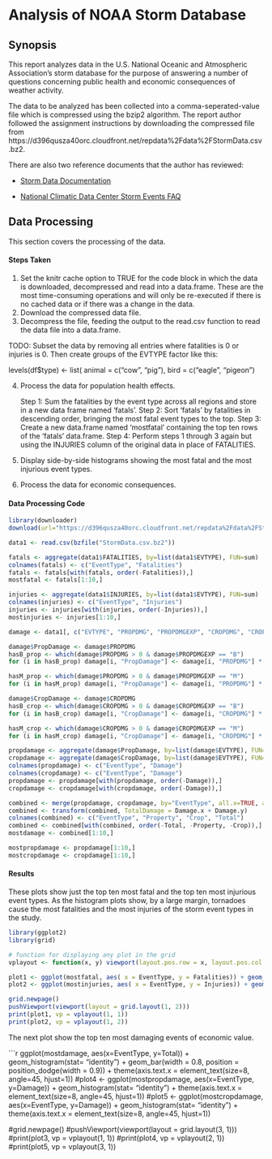Analysis of NOAA Storm Database
===============================

## Synopsis
This report analyzes data in the U.S. National Oceanic and Atmospheric Association's storm database for the purpose of answering a number of questions concerning public health and economic consequences of weather activity.

The data to be analyzed has been collected into a comma-seperated-value file which is compressed using the bzip2 algorithm. The report author followed the assignment instructions by downloading the compressed file from https://d396qusza40orc.cloudfront.net/repdata%2Fdata%2FStormData.csv.bz2. 


There are also two reference documents that the author has reviewed:

* [Storm Data Documentation](https://d396qusza40orc.cloudfront.net/repdata%2Fpeer2_doc%2Fpd01016005curr.pdf)

* [National Climatic Data Center Storm Events FAQ](https://d396qusza40orc.cloudfront.net/repdata%2Fpeer2_doc%2FNCDC%20Storm%20Events-FAQ%20Page.pdf)


## Data Processing
This section covers the processing of the data.

#### Steps Taken
1. Set the knitr cache option to TRUE for the code block in which the data is downloaded, decompressed and read into a data.frame. These are the most time-consuming operations and will only be re-executed if there is no cached data or if there was a change in the data.
2. Download the compressed data file.
3. Decompress the file, feeding the output to the read.csv function to read the data file into a data.frame.

 TODO: Subset the data by removing all entries where fatalities is 0 or injuries is 0. Then create groups of the EVTYPE factor like this:
 
 levels(df$type) <- list(
    animal = c("cow", "pig"),
    bird = c("eagle", "pigeon")
    
4. Process the data for population health effects.

    Step 1: Sum the fatalities by the event type across all regions and store in a new data frame named 'fatals'.
    Step 2: Sort 'fatals' by fatalities in descending order, bringing the most fatal event types to the top.
    Step 3: Create a new data.frame named 'mostfatal' containing the top ten rows of the 'fatals' data.frame.
    Step 4: Perform steps 1 through 3 again but using the INJURIES column of the original data in place of FATALITIES.
5. Display side-by-side histograms showing the most fatal and the most injurious event types.
6. Process the data for economic consequences.


#### Data Processing Code
```r

library(downloader)
download(url="https://d396qusza40orc.cloudfront.net/repdata%2Fdata%2FStormData.csv.bz2", destfile="StormData.csv.bz2")

data1 <- read.csv(bzfile("StormData.csv.bz2"))
```

```r
fatals <- aggregate(data1$FATALITIES, by=list(data1$EVTYPE), FUN=sum)
colnames(fatals) <- c("EventType", "Fatalities")
fatals <- fatals[with(fatals, order(-Fatalities)),]
mostfatal <- fatals[1:10,]

injuries <- aggregate(data1$INJURIES, by=list(data1$EVTYPE), FUN=sum)
colnames(injuries) <- c("EventType", "Injuries")
injuries <- injuries[with(injuries, order(-Injuries)),]
mostinjuries <- injuries[1:10,]
```
```r
damage <- data1[, c("EVTYPE", "PROPDMG", "PROPDMGEXP", "CROPDMG", "CROPDMGEXP")]

damage$PropDamage <- damage$PROPDMG
hasB_prop <- which(damage$PROPDMG > 0 & damage$PROPDMGEXP == "B")
for (i in hasB_prop) damage[i, "PropDamage"] <- damage[i, "PROPDMG"] * 1000000

hasM_prop <- which(damage$PROPDMG > 0 & damage$PROPDMGEXP == "M")
for (i in hasM_prop) damage[i, "PropDamage"] <- damage[i, "PROPDMG"] * 1000

damage$CropDamage <- damage$CROPDMG
hasB_crop <- which(damage$CROPDMG > 0 & damage$CROPDMGEXP == "B")
for (i in hasB_crop) damage[i, "CropDamage"] <- damage[i, "CROPDMG"] * 1000000

hasM_crop <- which(damage$CROPDMG > 0 & damage$CROPDMGEXP == "M")
for (i in hasM_crop) damage[i, "CropDamage"] <- damage[i, "CROPDMG"] * 1000

propdamage <- aggregate(damage$PropDamage, by=list(damage$EVTYPE), FUN=sum)
cropdamage <- aggregate(damage$CropDamage, by=list(damage$EVTYPE), FUN=sum)
colnames(propdamage) <- c("EventType", "Damage")
colnames(cropdamage) <- c("EventType", "Damage")
propdamage <- propdamage[with(propdamage, order(-Damage)),]
cropdamage <- cropdamage[with(cropdamage, order(-Damage)),]

combined <- merge(propdamage, cropdamage, by="EventType", all.x=TRUE, all.y=TRUE)
combined <- transform(combined, TotalDamage = Damage.x + Damage.y)
colnames(combined) <- c("EventType", "Property", "Crop", "Total")
combined <- combined[with(combined, order(-Total, -Property, -Crop)),]
mostdamage <- combined[1:10,]

mostpropdamage <- propdamage[1:10,]
mostcropdamage <- cropdamage[1:10,]
```

#### Results
These plots show just the top ten most fatal and the top ten most injurious event types. As the histogram plots show, by a large margin, tornadoes cause the most fatalities and the most injuries of the storm event types in the study. 
```r
library(ggplot2)
library(grid)

# function for displaying any plot in the grid
vplayout <- function(x, y) viewport(layout.pos.row = x, layout.pos.col = y)

plot1 <- ggplot(mostfatal, aes( x = EventType, y = Fatalities)) + geom_histogram(stat= "identity") + theme(axis.text.x = element_text(size=8, angle=45, hjust=1))
plot2 <- ggplot(mostinjuries, aes( x = EventType, y = Injuries)) + geom_histogram(stat= "identity") + theme(axis.text.x = element_text(size=8, angle=45, hjust=1))

grid.newpage()
pushViewport(viewport(layout = grid.layout(1, 2)))
print(plot1, vp = vplayout(1, 1))
print(plot2, vp = vplayout(1, 2))
```

The next plot show the top ten most damaging events of economic value.

```r
ggplot(mostdamage, aes(x=EventType, y=Total)) + geom_histogram(stat= "identity") +  geom_bar(width = 0.8, position = position_dodge(width = 0.9)) + theme(axis.text.x = element_text(size=8, angle=45, hjust=1))
#plot4 <- ggplot(mostpropdamage, aes(x=EventType, y=Damage)) + geom_histogram(stat= "identity") + theme(axis.text.x = element_text(size=8, angle=45, hjust=1))
#plot5 <- ggplot(mostcropdamage, aes(x=EventType, y=Damage)) + geom_histogram(stat= "identity") + theme(axis.text.x = element_text(size=8, angle=45, hjust=1))

#grid.newpage()
#pushViewport(viewport(layout = grid.layout(3, 1)))
#print(plot3, vp = vplayout(1, 1))
#print(plot4, vp = vplayout(2, 1))
#print(plot5, vp = vplayout(3, 1))
